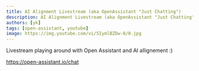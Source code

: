 ```yaml
---
title: AI Alignment Livestream (aka OpenAssistant "Just Chatting")
description: AI Alignment Livestream (aka OpenAssistant "Just Chatting")
authors: [yk]
tags: [open-assistant, youtube]
image: https://img.youtube.com/vi/5IymlBZDw-0/0.jpg
---
```



Livestream playing around with Open Assistant and AI allignement :)

https://open-assistant.io/chat

<ReactPlayer
  controls
  width="100%"
  url="https://www.youtube.com/embed/5IymlBZDw-0"
/>

<!--truncate-->
